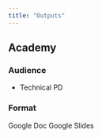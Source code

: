 ```yaml
---
title: "Outputs"
---
```


## Academy

### Audience

* Technical PD

### Format

Google Doc
Google Slides
